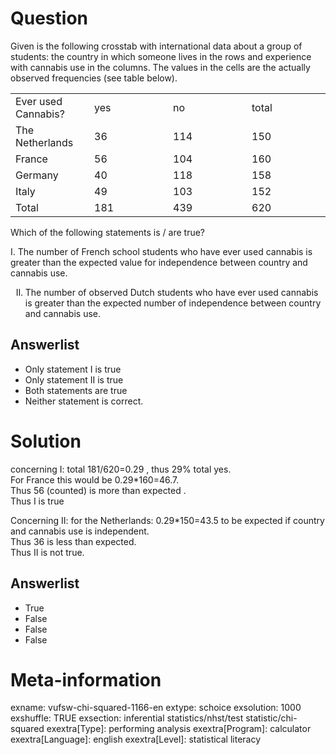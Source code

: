 Question
========
Given is the following crosstab with international data about a group of
students: the country in which someone lives in the rows and experience
with cannabis use in the columns. The values in the cells are the
actually observed frequencies (see table below).  
  

<table class="tvcss_2 tvcss_3">
<colgroup>
<col style="width: 25%" />
<col style="width: 25%" />
<col style="width: 25%" />
<col style="width: 25%" />
</colgroup>
<tbody>
<tr class="odd">
<td class="tvcss_4">Ever used Cannabis?<br />
</td>
<td class="tvcss_5">yes<br />
</td>
<td class="tvcss_6">no<br />
</td>
<td class="tvcss_7">total<br />
</td>
</tr>
<tr class="even">
<td class="tvcss_4">The Netherlands<br />
</td>
<td class="tvcss_5">36<br />
</td>
<td class="tvcss_6">114<br />
</td>
<td class="tvcss_7">150<br />
</td>
</tr>
<tr class="odd">
<td class="tvcss_4">France<br />
</td>
<td class="tvcss_5">56<br />
</td>
<td class="tvcss_6">104<br />
</td>
<td class="tvcss_7">160<br />
</td>
</tr>
<tr class="even">
<td class="tvcss_4">Germany<br />
</td>
<td class="tvcss_5">40<br />
</td>
<td class="tvcss_6">118<br />
</td>
<td class="tvcss_7">158<br />
</td>
</tr>
<tr class="odd">
<td class="tvcss_4">Italy<br />
</td>
<td class="tvcss_5">49<br />
</td>
<td class="tvcss_6">103<br />
</td>
<td class="tvcss_7">152<br />
</td>
</tr>
<tr class="even">
<td class="tvcss_4">Total<br />
</td>
<td class="tvcss_5">181<br />
</td>
<td class="tvcss_6">439<br />
</td>
<td class="tvcss_7">620<br />
</td>
</tr>
</tbody>
</table>

  
Which of the following statements is / are true?  
  
I. The number of French school students who have ever used cannabis is
greater than the expected value for independence between country and
cannabis use.  
  
II. The number of observed Dutch students who have ever used cannabis is
greater than the expected number of independence between country and
cannabis use.

Answerlist
----------
* Only statement I is true
* Only statement II is true
* Both statements are true
* Neither statement is correct.

Solution
========





concerning I: total 181/620=0.29 , thus 29% total yes.  
For France this would be 0.29\*160=46.7.  
Thus 56 (counted) is more than expected .  
Thus I is true  
  
Concerning II: for the Netherlands: 0.29\*150=43.5 to be expected if
country and cannabis use is independent.  
Thus 36 is less than expected.  
Thus II is not true.

Answerlist
----------
* True
* False
* False
* False

Meta-information
================
exname: vufsw-chi-squared-1166-en
extype: schoice
exsolution: 1000
exshuffle: TRUE
exsection: inferential statistics/nhst/test statistic/chi-squared
exextra[Type]: performing analysis
exextra[Program]: calculator
exextra[Language]: english
exextra[Level]: statistical literacy

